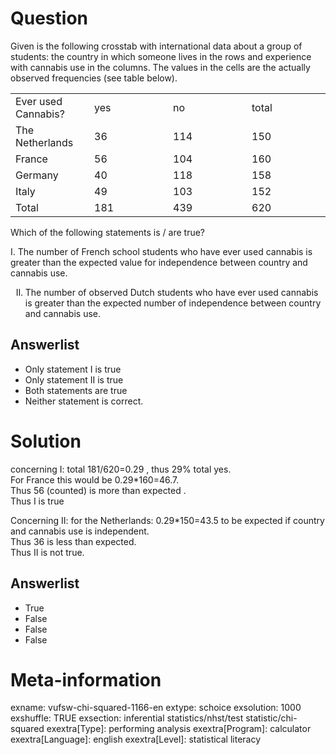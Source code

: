 Question
========
Given is the following crosstab with international data about a group of
students: the country in which someone lives in the rows and experience
with cannabis use in the columns. The values in the cells are the
actually observed frequencies (see table below).  
  

<table class="tvcss_2 tvcss_3">
<colgroup>
<col style="width: 25%" />
<col style="width: 25%" />
<col style="width: 25%" />
<col style="width: 25%" />
</colgroup>
<tbody>
<tr class="odd">
<td class="tvcss_4">Ever used Cannabis?<br />
</td>
<td class="tvcss_5">yes<br />
</td>
<td class="tvcss_6">no<br />
</td>
<td class="tvcss_7">total<br />
</td>
</tr>
<tr class="even">
<td class="tvcss_4">The Netherlands<br />
</td>
<td class="tvcss_5">36<br />
</td>
<td class="tvcss_6">114<br />
</td>
<td class="tvcss_7">150<br />
</td>
</tr>
<tr class="odd">
<td class="tvcss_4">France<br />
</td>
<td class="tvcss_5">56<br />
</td>
<td class="tvcss_6">104<br />
</td>
<td class="tvcss_7">160<br />
</td>
</tr>
<tr class="even">
<td class="tvcss_4">Germany<br />
</td>
<td class="tvcss_5">40<br />
</td>
<td class="tvcss_6">118<br />
</td>
<td class="tvcss_7">158<br />
</td>
</tr>
<tr class="odd">
<td class="tvcss_4">Italy<br />
</td>
<td class="tvcss_5">49<br />
</td>
<td class="tvcss_6">103<br />
</td>
<td class="tvcss_7">152<br />
</td>
</tr>
<tr class="even">
<td class="tvcss_4">Total<br />
</td>
<td class="tvcss_5">181<br />
</td>
<td class="tvcss_6">439<br />
</td>
<td class="tvcss_7">620<br />
</td>
</tr>
</tbody>
</table>

  
Which of the following statements is / are true?  
  
I. The number of French school students who have ever used cannabis is
greater than the expected value for independence between country and
cannabis use.  
  
II. The number of observed Dutch students who have ever used cannabis is
greater than the expected number of independence between country and
cannabis use.

Answerlist
----------
* Only statement I is true
* Only statement II is true
* Both statements are true
* Neither statement is correct.

Solution
========





concerning I: total 181/620=0.29 , thus 29% total yes.  
For France this would be 0.29\*160=46.7.  
Thus 56 (counted) is more than expected .  
Thus I is true  
  
Concerning II: for the Netherlands: 0.29\*150=43.5 to be expected if
country and cannabis use is independent.  
Thus 36 is less than expected.  
Thus II is not true.

Answerlist
----------
* True
* False
* False
* False

Meta-information
================
exname: vufsw-chi-squared-1166-en
extype: schoice
exsolution: 1000
exshuffle: TRUE
exsection: inferential statistics/nhst/test statistic/chi-squared
exextra[Type]: performing analysis
exextra[Program]: calculator
exextra[Language]: english
exextra[Level]: statistical literacy

